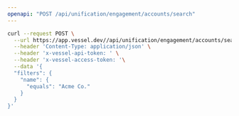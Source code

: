 ```yaml
---
openapi: "POST /api/unification/engagement/accounts/search"
---
```


<RequestExample>

```bash Request
curl --request POST \
  --url https://app.vessel.dev//api/unification/engagement/accounts/search \
  --header 'Content-Type: application/json' \
  --header 'x-vessel-api-token: ' \
  --header 'x-vessel-access-token: '\
  --data '{
  "filters": {
    "name": {
      "equals": "Acme Co."
    }
  }
}'
```

</RequestExample>
